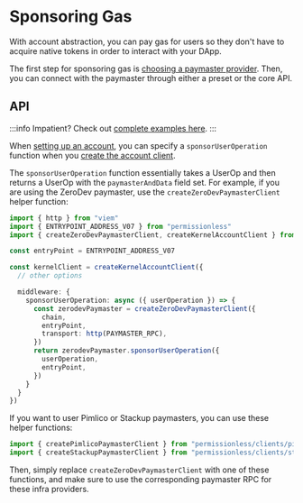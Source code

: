 # Sponsoring Gas

With account abstraction, you can pay gas for users so they don't have to acquire native tokens in order to interact with your DApp.

The first step for sponsoring gas is [choosing a paymaster provider](/meta-infra/intro).  Then, you can connect with the paymaster through either a preset or the core API.

## API

:::info
Impatient?  Check out [complete examples here](https://github.com/zerodevapp/zerodev-examples/blob/main/create-account/without-preset.ts).
:::

When [setting up an account](/sdk/core-api/create-account), you can specify a `sponsorUserOperation` function when you [create the account client](/sdk/core-api/create-account#create-an-account-client).

The `sponsorUserOperation` function essentially takes a UserOp and then returns a UserOp with the `paymasterAndData` field set.  For example, if you are using the ZeroDev paymaster, use the `createZeroDevPaymasterClient` helper function:

```typescript
import { http } from "viem"
import { ENTRYPOINT_ADDRESS_V07 } from "permissionless"
import { createZeroDevPaymasterClient, createKernelAccountClient } from "@zerodev/sdk"

const entryPoint = ENTRYPOINT_ADDRESS_V07

const kernelClient = createKernelAccountClient({
  // other options

  middleware: {
    sponsorUserOperation: async ({ userOperation }) => {
      const zerodevPaymaster = createZeroDevPaymasterClient({
        chain,
        entryPoint,
        transport: http(PAYMASTER_RPC),
      })
      return zerodevPaymaster.sponsorUserOperation({
        userOperation,
        entryPoint,
      })
    }
  }
})
```

If you want to user Pimlico or Stackup paymasters, you can use these helper functions:

```ts
import { createPimlicoPaymasterClient } from "permissionless/clients/pimlico"
import { createStackupPaymasterClient } from "permissionless/clients/stackup"
```

Then, simply replace `createZeroDevPaymasterClient` with one of these functions, and make sure to use the corresponding paymaster RPC for these infra providers.